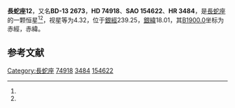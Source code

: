 {{Starbox begin
| name = 長蛇座12
}}
{{Starbox observe
| epoch = [[J2000.0|J2000.0]]
| constell = [[長蛇座|長蛇座]]<ref name=SIMBAD>{{cite web
 | url=http://simbad.u-strasbg.fr/simbad/sim-id?Ident=HR+3484
 | title=Pulsating variable Star
 | publisher=Centre de Données astronomiques de Strasbourg
 | work=SIMBAD
 | accessdate=2012-07-13
 | archive-date=2016-03-18
 | archive-url=https://web.archive.org/web/20160318010426/http://simbad.u-strasbg.fr/simbad/sim-id?Ident=HR+3484
 | dead-url=no
 }}</ref><ref name=DATA>{{cite web
 | url=http://vizier.u-strasbg.fr/viz-bin/VizieR-5?-out.add=.&-source=5050&-corr=PK=HR&-out.max=9999&HR=3484
 | title=VizieR Detailed Page
 | accessdate=2012-07-13
 | archive-date=2016-03-05
 | archive-url=https://web.archive.org/web/20160305065838/http://vizier.u-strasbg.fr/viz-bin/VizieR-5?-out.add=.&-source=5050&-corr=PK=HR&-out.max=9999&HR=3484
 | dead-url=no
 }}</ref>
| 星官 = 
| ra = {{RA|8|46|22.5}}<ref name=SIMBAD /><ref name=DATA />
| dec = {{DEC|-13|32|52}}<ref name=SIMBAD /><ref name=DATA />
| appmag_v = 4.32<ref name=SIMBAD /><ref name=DATA />
}}
{{Starbox character
| class = G8-IIIFe-1<ref name=SIMBAD /><ref name=DATA />
| b-v = 0.9<ref name=SIMBAD /><ref name=DATA />
| u-b = 0.62<ref name=SIMBAD /><ref name=DATA />
| r-i = 0.46<ref name=SIMBAD /><ref name=DATA />
| variable = 
}}
{{Starbox astrometry
| radial_v = 0.62
| prop_mo_ra = -8
| parallax = 0.013
| p_error = 
}}
{{Starbox catalog
| names =BD-13 2673，[[SAO星表|SAO]] 154622，[[HD星表|HD]] 74918，[[HR星表|HR]] 3484}}
{{Starbox reference |Simbad=HR+3484}}
{{Starbox end}}

'''長蛇座12'''，又名'''BD-13 2673'''，'''HD 74918'''、'''SAO 154622'''、'''HR 3484'''，是[[長蛇座|長蛇座]]的一颗恒星<ref name=SIMBAD /><ref name=DATA />，视星等为4.32，位于[[銀道座標系|銀經]]239.25，[[銀道座標系|銀緯]]18.01，其[[B1900.0|B1900.0]]坐标为赤經{{RA|8|41|39}}，赤緯{{DEC|-13|18.01|55}}。

== 参考文献 ==
{{reflist}}

{{star-stub}}

{{長蛇座恒星}}
{{星官|外厨|6|17}}
[[Category:長蛇座|Category:長蛇座]]
[[Category:HD和HDE天體|74918]]
[[Category:HR天體|3484]]
[[Category:SAO天體|154622]]